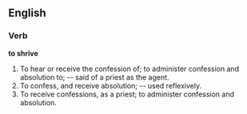 ==English==

===Verb===

'''to shrive'''

#To hear or receive the confession of; to administer confession and absolution to; -- said of a priest as the agent.
#To confess, and receive absolution; -- used reflexively.
#To receive confessions, as a priest; to administer confession and absolution.